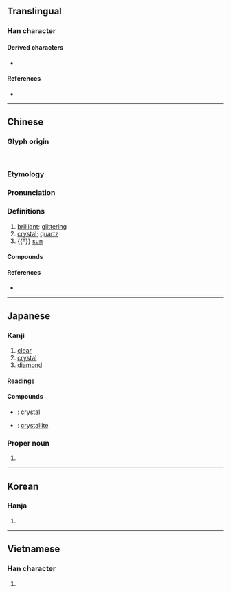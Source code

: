 {{also|品}}
{{character info}}
==Translingual==
{{stroke order|strokes=12}}

===Han character===
{{Han char|rn=72|rad=日|as=08|sn=12|four=60660|canj=AAA|ids=⿱日昍}}

====Derived characters====
* {{l|mul|[[𨼗]], [[𭲟]], [[𨗏]], [[橸]], [[𤩜]], [[𣊖]], [[𪱈]], [[曐]], [[曑]], [[𬁬]], [[曟]], [[曡]], [[㬪]], [[蕌]], [[𩅟]], [[𦣖]]}}

====References====
* {{Han ref|kx=0497.060|dkj=14000|dj=0863.140|hdz=21518.100|uh=6676|ud=26230|bh=B4B9|bd=46265}}

----

==Chinese==
{{zh-forms|alt=精}}

===Glyph origin===
{{zh-etym-triple|日|sun}}.

===Etymology===
{{rfe|zh}}

===Pronunciation===
{{zh-pron
|m=jīng
|m-s=
|c=zing1
|c-t=den1
|g=
|h=pfs=chîn
|j=
|mb=céng
|md=cĭng
|mn=cheng/chiⁿ/twvk:cheⁿ
|mn_note=cheng - literary; chiⁿ/cheⁿ - vernacular
|mn-t=zian1
|w=
|x=
|mc=y
|oc=y
|cat=n,a
}}

===Definitions===
{{zh-hanzi}}

# [[brilliant]]; [[glittering]]
# [[crystal]]; [[quartz]]
# {{†}} [[sun]]

====Compounds====
{{zh-der|二軸晶|亮晶晶|假晶|偉晶岩|光電晶體|冰晶|包晶反應|墨晶|微晶|晶亮|晶化|晶帶|晶晶|晶晶亮亮|晶片|晶狀體|晶瑩|晶瑩剔透|晶盤|晶粒生長|晶系|晶軸|晶面|晶體|晶體管|正方晶系|水晶|水晶塔|水晶婚|水晶宮|水晶床|水晶毬|水晶燈籠|水晶體|水晶鹽|液晶|液晶窗|矽晶片|粉晶|紅晶|紫水晶|結晶|結晶岩|結晶玻璃|結晶體|茶晶|藍晶|藍晶晶|藍晶石|血晶|重晶石|電晶體|黃晶|黑晶|晶洞}}

====References====
* {{thcwdq}}

----

==Japanese==

===Kanji===
{{ja-kanji|grade=c|rs=日08}}

# [[clear]]
# [[crystal]]
# [[diamond]]

====Readings====
{{ja-readings
|goon=しょう<しやう
|kanon=せい
|kun=あき-らか
|nanori=あき, あきら, てる, まさ
}}

====Compounds====
{{der-top|Compounds}}
* {{ja-r|結晶|けっしょう}}: [[crystal]]
* {{ja-r|晶子|しょうし}}: [[crystallite]]
{{der-bottom}}

===Proper noun===
{{ja-pos|あきら|proper}}

# {{given name|ja|unisex|sort=あきら}}

----

==Korean==

===Hanja===
{{ko-hanja|hangeul=정|eumhun=|rv=jeong|mr=chŏng|y=ceng}}

# {{rfdef|ko|sort=日08}}

----

==Vietnamese==

===Han character===
{{vi-readings|reading=tinh|rs=日08}}

# {{rfdef|vi|sort=日08}}